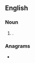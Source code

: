 {{also|byname|by name}}
==English==

===Noun===
{{en-noun}}

# {{alt sp|en|byname}}.

===Anagrams===
* {{anagrams|en|a=abemny|baymen}}